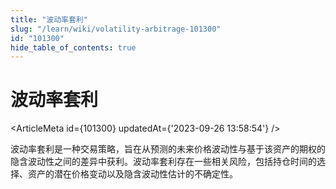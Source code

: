 ```yaml
---
title: "波动率套利"
slug: "/learn/wiki/volatility-arbitrage-101300"
id: "101300"
hide_table_of_contents: true
---
```



# 波动率套利

<ArticleMeta id={101300} updatedAt={'2023-09-26 13:58:54'} />
<div className='border-solid border-b border-t-0 my-4 border-[var(--ifm-color-gray-300)]' />

波动率套利是一种交易策略，旨在从预测的未来价格波动性与基于该资产的期权的隐含波动性之间的差异中获利。波动率套利存在一些相关风险，包括持仓时间的选择、资产的潜在价格变动以及隐含波动性估计的不确定性。
